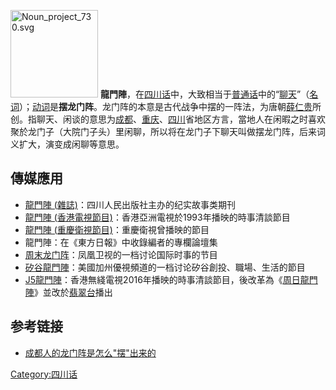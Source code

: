 [[File:Noun_project_730.svg|140px]]
'''龍門陣'''，在[[四川话|四川话]]中，大致相当于[[普通话|普通话]]中的“[[聊天|聊天]]”（[[名词|名词]]）；[[动词|动词]]是'''摆龙门阵'''。龙门阵的本意是古代战争中摆的一阵法，为唐朝[[薛仁贵|薛仁贵]]所创。指聊天、闲谈的意思为[[成都|成都]]、[[重庆|重庆]]、[[四川|四川]]省地区方言，當地人在闲暇之时喜欢聚於龙门子（大院门子头）里闲聊，所以将在龙门子下聊天叫做摆龙门阵，后来词义扩大，演变成闲聊等意思。

== 傳媒應用 ==
*[[龍門陣_(雜誌)|龍門陣 (雜誌)]]：四川人民出版社主办的纪实故事类期刊
*[[龍門陣_(香港電視節目)|龍門陣 (香港電視節目)]]：香港亞洲電視於1993年播映的時事清談節目
*[[龍門陣_(重慶衛視節目)|龍門陣 (重慶衛視節目)]]：重慶衛視曾播映的節目
*龍門陣：在《東方日報》中收錄編者的專欄論壇集
*[[周末龙门阵|周末龙门阵]]：凤凰卫视的一档讨论国际时事的节目
*[[矽谷龍門陣|矽谷龍門陣]]：美國加州優視頻道的一档讨论矽谷創投、職場、生活的節目
*[[J5龍門陣|J5龍門陣]]：香港無綫電視2016年播映的時事清談節目，後改革為《[[周日龍門陣|周日龍門陣]]》並改於[[翡翠台|翡翠台]]播出

==参考链接==
{{wiktionary|龍門陣}}
*[https://web.archive.org/web/20051122071101/http://www.sc.xinhuanet.com/content/2004-04/20/content_2005208.htm 成都人的龙门阵是怎么"摆"出来的]

{{disambig|Cat=三字中國相關消歧義}}

[[Category:四川话|Category:四川话]]